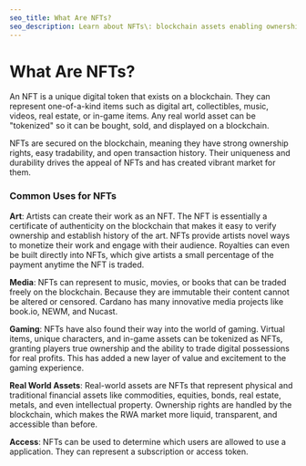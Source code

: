 ```yaml
---
seo_title: What Are NFTs?
seo_description: Learn about NFTs\: blockchain assets enabling ownership of digital or physical items such as art, collectibles, music, videos, real estate, or game items.
---
```


# What Are NFTs?

An NFT is a unique digital token that exists on a blockchain. They can represent one-of-a-kind items such as digital art, collectibles, music, videos, real estate, or in-game items. Any real world asset can be "tokenized" so it can be bought, sold, and displayed on a blockchain.

NFTs are secured on the blockchain, meaning they have strong ownership rights, easy tradability, and open transaction history. Their uniqueness and durability drives the appeal of NFTs and has created vibrant market for them.

### Common Uses for NFTs

**Art**: Artists can create their work as an NFT. The NFT is essentially a certificate of authenticity on the blockchain that makes it easy to verify ownership and establish history of the art. NFTs provide artists novel ways to monetize their work and engage with their audience. Royalties can even be built directly into NFTs, which give artists a small percentage of the payment anytime the NFT is traded.

**Media**: NFTs can represent to music, movies, or books that can be traded freely on the blockchain. Because they are immutable their content cannot be altered or censored. Cardano has many innovative media projects like book.io, NEWM, and Nucast.

**Gaming**: NFTs have also found their way into the world of gaming. Virtual items, unique characters, and in-game assets can be tokenized as NFTs, granting players true ownership and the ability to trade digital possessions for real profits. This has added a new layer of value and excitement to the gaming experience.

**Real World Assets**: Real-world assets are NFTs that represent physical and traditional financial assets like commodities, equities, bonds, real estate, metals, and even intellectual property. Ownership rights are handled by the blockchain, which makes the RWA market more liquid, transparent, and accessible than before.

**Access**: NFTs can be used to determine which users are allowed to use a application. They can represent a subscription or access token.
